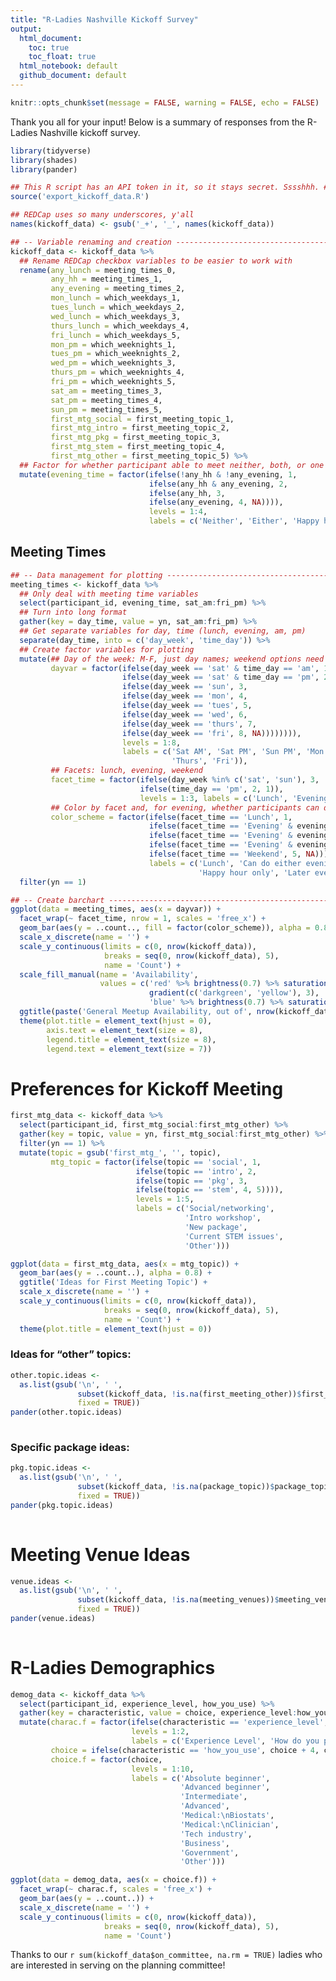 ```yaml
---
title: "R-Ladies Nashville Kickoff Survey"
output:
  html_document:
    toc: true
    toc_float: true
  html_notebook: default
  github_document: default
---
```


```r
knitr::opts_chunk$set(message = FALSE, warning = FALSE, echo = FALSE)
```

Thank you all for your input! Below is a summary of responses from the R-Ladies Nashville kickoff
survey.

```r
library(tidyverse)
library(shades)
library(pander)

## This R script has an API token in it, so it stays secret. Sssshhh. #goodpractice
source('export_kickoff_data.R')

## REDCap uses so many underscores, y'all
names(kickoff_data) <- gsub('_+', '_', names(kickoff_data))

## -- Variable renaming and creation ----------------------------------------------------------------
kickoff_data <- kickoff_data %>%
  ## Rename REDCap checkbox variables to be easier to work with
  rename(any_lunch = meeting_times_0,
         any_hh = meeting_times_1,
         any_evening = meeting_times_2,
         mon_lunch = which_weekdays_1,
         tues_lunch = which_weekdays_2,
         wed_lunch = which_weekdays_3,
         thurs_lunch = which_weekdays_4,
         fri_lunch = which_weekdays_5,
         mon_pm = which_weeknights_1,
         tues_pm = which_weeknights_2,
         wed_pm = which_weeknights_3,
         thurs_pm = which_weeknights_4,
         fri_pm = which_weeknights_5,
         sat_am = meeting_times_3,
         sat_pm = meeting_times_4,
         sun_pm = meeting_times_5,
         first_mtg_social = first_meeting_topic_1,
         first_mtg_intro = first_meeting_topic_2,
         first_mtg_pkg = first_meeting_topic_3,
         first_mtg_stem = first_meeting_topic_4,
         first_mtg_other = first_meeting_topic_5) %>%
  ## Factor for whether participant able to meet neither, both, or one of two evening times
  mutate(evening_time = factor(ifelse(!any_hh & !any_evening, 1,
                               ifelse(any_hh & any_evening, 2,
                               ifelse(any_hh, 3,
                               ifelse(any_evening, 4, NA)))),
                               levels = 1:4,
                               labels = c('Neither', 'Either', 'Happy hour only', 'Evening only')))

```

## Meeting Times

```r
## -- Data management for plotting -----------------------------------------------------------------
meeting_times <- kickoff_data %>%
  ## Only deal with meeting time variables
  select(participant_id, evening_time, sat_am:fri_pm) %>%
  ## Turn into long format
  gather(key = day_time, value = yn, sat_am:fri_pm) %>%
  ## Get separate variables for day, time (lunch, evening, am, pm)
  separate(day_time, into = c('day_week', 'time_day')) %>%
  ## Create factor variables for plotting
  mutate(## Day of the week: M-F, just day names; weekend options need to have time added
         dayvar = factor(ifelse(day_week == 'sat' & time_day == 'am', 1,
                         ifelse(day_week == 'sat' & time_day == 'pm', 2,
                         ifelse(day_week == 'sun', 3,
                         ifelse(day_week == 'mon', 4,
                         ifelse(day_week == 'tues', 5,
                         ifelse(day_week == 'wed', 6,
                         ifelse(day_week == 'thurs', 7,
                         ifelse(day_week == 'fri', 8, NA)))))))),
                         levels = 1:8,
                         labels = c('Sat AM', 'Sat PM', 'Sun PM', 'Mon', 'Tues', 'Wed',
                                    'Thurs', 'Fri')),
         ## Facets: lunch, evening, weekend
         facet_time = factor(ifelse(day_week %in% c('sat', 'sun'), 3,
                             ifelse(time_day == 'pm', 2, 1)),
                             levels = 1:3, labels = c('Lunch', 'Evening', 'Weekend')),
         ## Color by facet and, for evening, whether participants can do both times or just one
         color_scheme = factor(ifelse(facet_time == 'Lunch', 1,
                               ifelse(facet_time == 'Evening' & evening_time == 'Either', 2,
                               ifelse(facet_time == 'Evening' & evening_time == 'Happy hour only', 3,
                               ifelse(facet_time == 'Evening' & evening_time == 'Evening only', 4,
                               ifelse(facet_time == 'Weekend', 5, NA))))),
                               labels = c('Lunch', 'Can do either evening time',
                                          'Happy hour only', 'Later evening only', 'Weekend'))) %>%
  filter(yn == 1)

## -- Create barchart -------------------------------------------------------------------------------
ggplot(data = meeting_times, aes(x = dayvar)) +
  facet_wrap(~ facet_time, nrow = 1, scales = 'free_x') +
  geom_bar(aes(y = ..count.., fill = factor(color_scheme)), alpha = 0.8) +
  scale_x_discrete(name = '') +
  scale_y_continuous(limits = c(0, nrow(kickoff_data)),
                     breaks = seq(0, nrow(kickoff_data), 5),
                     name = 'Count') +
  scale_fill_manual(name = 'Availability',
                    values = c('red' %>% brightness(0.7) %>% saturation(1),
                               gradient(c('darkgreen', 'yellow'), 3),
                               'blue' %>% brightness(0.7) %>% saturation(1))) +
  ggtitle(paste('General Meetup Availability, out of', nrow(kickoff_data), 'Respondents')) +
  theme(plot.title = element_text(hjust = 0),
        axis.text = element_text(size = 8),
        legend.title = element_text(size = 8),
        legend.text = element_text(size = 7))

```

# Preferences for Kickoff Meeting
```r
first_mtg_data <- kickoff_data %>%
  select(participant_id, first_mtg_social:first_mtg_other) %>%
  gather(key = topic, value = yn, first_mtg_social:first_mtg_other) %>%
  filter(yn == 1) %>%
  mutate(topic = gsub('first_mtg_', '', topic),
         mtg_topic = factor(ifelse(topic == 'social', 1,
                            ifelse(topic == 'intro', 2,
                            ifelse(topic == 'pkg', 3,
                            ifelse(topic == 'stem', 4, 5)))),
                            levels = 1:5,
                            labels = c('Social/networking',
                                       'Intro workshop',
                                       'New package',
                                       'Current STEM issues',
                                       'Other')))

ggplot(data = first_mtg_data, aes(x = mtg_topic)) +
  geom_bar(aes(y = ..count..), alpha = 0.8) +
  ggtitle('Ideas for First Meeting Topic') +
  scale_x_discrete(name = '') +
  scale_y_continuous(limits = c(0, nrow(kickoff_data)),
                     breaks = seq(0, nrow(kickoff_data), 5),
                     name = 'Count') +
  theme(plot.title = element_text(hjust = 0))

```

### Ideas for "other" topics:
```r
other.topic.ideas <-
  as.list(gsub('\n', ' ',
               subset(kickoff_data, !is.na(first_meeting_other))$first_meeting_other,
               fixed = TRUE))
pander(other.topic.ideas)
  
```

### Specific package ideas:
```r
pkg.topic.ideas <-
  as.list(gsub('\n', ' ',
               subset(kickoff_data, !is.na(package_topic))$package_topic,
               fixed = TRUE))
pander(pkg.topic.ideas)
  
```

# Meeting Venue Ideas
```r
venue.ideas <-
  as.list(gsub('\n', ' ',
               subset(kickoff_data, !is.na(meeting_venues))$meeting_venues,
               fixed = TRUE))
pander(venue.ideas)
  
```

# R-Ladies Demographics
```r
demog_data <- kickoff_data %>%
  select(participant_id, experience_level, how_you_use) %>%
  gather(key = characteristic, value = choice, experience_level:how_you_use) %>%
  mutate(charac.f = factor(ifelse(characteristic == 'experience_level', 1, 2),
                           levels = 1:2,
                           labels = c('Experience Level', 'How do you plan to use R?')),
         choice = ifelse(characteristic == 'how_you_use', choice + 4, choice),
         choice.f = factor(choice,
                           levels = 1:10,
                           labels = c('Absolute beginner',
                                      'Advanced beginner',
                                      'Intermediate',
                                      'Advanced',
                                      'Medical:\nBiostats',
                                      'Medical:\nClinician',
                                      'Tech industry',
                                      'Business',
                                      'Government',
                                      'Other')))

ggplot(data = demog_data, aes(x = choice.f)) +
  facet_wrap(~ charac.f, scales = 'free_x') +
  geom_bar(aes(y = ..count..)) +
  scale_x_discrete(name = '') +
  scale_y_continuous(limits = c(0, nrow(kickoff_data)),
                     breaks = seq(0, nrow(kickoff_data), 5),
                     name = 'Count')

```

Thanks to our `r sum(kickoff_data$on_committee, na.rm = TRUE)` ladies who are interested in serving
on the planning committee!
